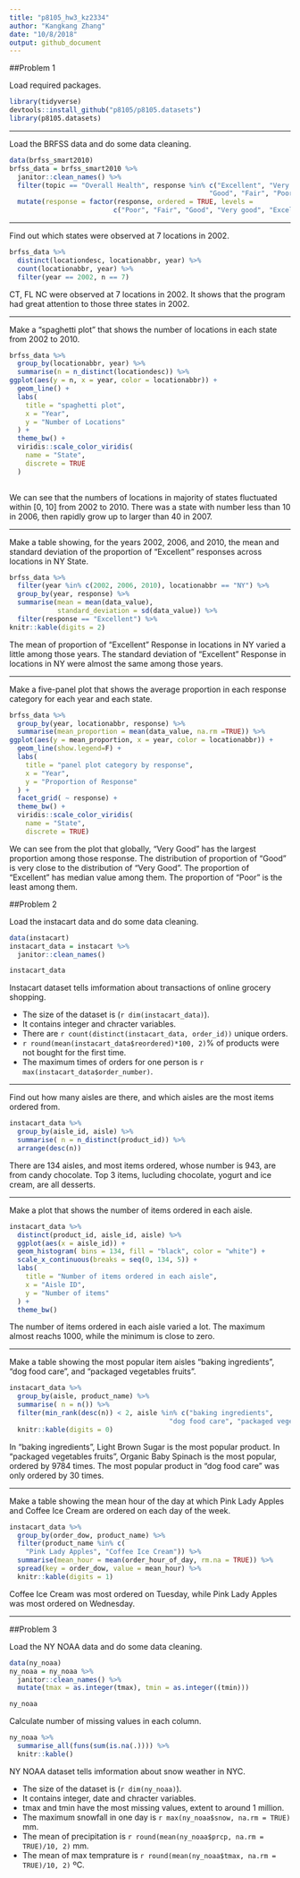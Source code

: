 ```yaml
---
title: "p8105_hw3_kz2334"
author: "Kangkang Zhang"
date: "10/8/2018"
output: github_document
---
```


##Problem 1 


Load required packages.
```r
library(tidyverse)
devtools::install_github("p8105/p8105.datasets")
library(p8105.datasets)
```

---

Load the BRFSS data and do some data cleaning.
```r
data(brfss_smart2010)
brfss_data = brfss_smart2010 %>% 
  janitor::clean_names() %>% 
  filter(topic == "Overall Health", response %in% c("Excellent", "Very good", 
                                                  "Good", "Fair", "Poor")) %>% 
  mutate(response = factor(response, ordered = TRUE, levels = 
                          c("Poor", "Fair", "Good", "Very good", "Excellent")))
```

---

Find out which states were observed at 7 locations in 2002.
```r
brfss_data %>% 
  distinct(locationdesc, locationabbr, year) %>% 
  count(locationabbr, year) %>% 
  filter(year == 2002, n == 7)
```

CT, FL NC were observed at 7 locations in 2002. It shows that the program had great attention to those three states in 2002.

---

Make a “spaghetti plot” that shows the number of locations in each state from 2002 to 2010.
```r
brfss_data %>% 
  group_by(locationabbr, year) %>% 
  summarise(n = n_distinct(locationdesc)) %>% 
ggplot(aes(y = n, x = year, color = locationabbr)) + 
  geom_line() + 
  labs(
    title = "spaghetti plot",
    x = "Year",
    y = "Number of Locations"
  ) +
  theme_bw() + 
  viridis::scale_color_viridis(
    name = "State", 
    discrete = TRUE
  ) 
  
```

We can see that the numbers of locations in majority of states fluctuated within [0, 10] from 2002 to 2010. There was a state with number less than 10 in 2006, then rapidly grow up to larger than 40 in 2007. 

---

Make a table showing, for the years 2002, 2006, and 2010, the mean and standard deviation of the proportion of “Excellent” responses across locations in NY State.
```r
brfss_data %>%
  filter(year %in% c(2002, 2006, 2010), locationabbr == "NY") %>% 
  group_by(year, response) %>% 
  summarise(mean = mean(data_value),
            standard_deviation = sd(data_value)) %>% 
  filter(response == "Excellent") %>% 
knitr::kable(digits = 2)
```

The mean of proportion of "Excellent" Response in locations in NY varied a little among those years. The standard deviation of "Excellent" Response in locations in NY were almost the same among those years.

---

Make a five-panel plot that shows the average proportion in each response category for each year and each state.
```r
brfss_data %>% 
  group_by(year, locationabbr, response) %>% 
  summarise(mean_proportion = mean(data_value, na.rm =TRUE)) %>% 
ggplot(aes(y = mean_proportion, x = year, color = locationabbr)) + 
  geom_line(show.legend=F) + 
  labs(
    title = "panel plot category by response",
    x = "Year",
    y = "Proportion of Response"
  ) +
  facet_grid( ~ response) + 
  theme_bw() + 
  viridis::scale_color_viridis(
    name = "State", 
    discrete = TRUE)
```

We can see from the plot that globally, "Very Good" has the largest proportion among those response. The distribution of proportion of "Good" is very close to the distribution of "Very Good". The proportion of "Excellent" has median value among them. The proportion of "Poor" is the least among them.

##Problem 2

Load the instacart data and do some data cleaning.
```r
data(instacart)
instacart_data = instacart %>% 
  janitor::clean_names() 

instacart_data
```

Instacart dataset tells imformation about transactions of online grocery shopping. 

*   The size of the dataset is (`r dim(instacart_data)`). 
*   It contains integer and chracter variables. 
*   There are `r count(distinct(instacart_data, order_id))` unique orders.
*   `r round(mean(instacart_data$reordered)*100, 2)`% of products were not bought for the first time.
*   The maximum times of orders for one person is `r max(instacart_data$order_number)`.

---

Find out how many aisles are there, and which aisles are the most items ordered from.
```r
instacart_data %>% 
  group_by(aisle_id, aisle) %>% 
  summarise( n = n_distinct(product_id)) %>% 
  arrange(desc(n))
```
There are 134 aisles, and most items ordered, whose number is 943, are from  candy chocolate. Top 3 items, lucluding chocolate, yogurt and ice cream, are all desserts. 

---

Make a plot that shows the number of items ordered in each aisle. 
```r
instacart_data %>% 
  distinct(product_id, aisle_id, aisle) %>% 
  ggplot(aes(x = aisle_id)) +
  geom_histogram( bins = 134, fill = "black", color = "white") +
  scale_x_continuous(breaks = seq(0, 134, 5)) +
  labs(
    title = "Number of items ordered in each aisle",
    x = "Aisle ID",
    y = "Number of items"
  ) +
  theme_bw()
```

The number of items ordered in each aisle varied a lot. The maximum almost reachs 1000, while the minimum is close to zero.

---

Make a table showing the most popular item aisles “baking ingredients”, “dog food care”, and “packaged vegetables fruits”.

```r
instacart_data %>% 
  group_by(aisle, product_name) %>% 
  summarise( n = n()) %>% 
  filter(min_rank(desc(n)) < 2, aisle %in% c("baking ingredients", 
                                        "dog food care", "packaged vegetables fruits")) %>% 
  knitr::kable(digits = 0)
```

In “baking ingredients”, Light Brown Sugar is the most popular product. In “packaged vegetables fruits”, Organic Baby Spinach is the most popular, ordered by 9784 times. The most popular product in “dog food care” was only ordered by 30 times.

---

Make a table showing the mean hour of the day at which Pink Lady Apples and Coffee Ice Cream are ordered on each day of the week.
```r
instacart_data %>%
  group_by(order_dow, product_name) %>% 
  filter(product_name %in% c(
    "Pink Lady Apples", "Coffee Ice Cream")) %>% 
  summarise(mean_hour = mean(order_hour_of_day, rm.na = TRUE)) %>% 
  spread(key = order_dow, value = mean_hour) %>% 
  knitr::kable(digits = 1)
```

Coffee Ice Cream was most ordered on Tuesday, while Pink Lady Apples was most ordered on Wednesday.

---

##Problem 3

Load the NY NOAA data and do some data cleaning.
```r
data(ny_noaa)
ny_noaa = ny_noaa %>% 
  janitor::clean_names() %>% 
  mutate(tmax = as.integer(tmax), tmin = as.integer((tmin)))

ny_noaa
```

Calculate number of missing values in each column.
```r
ny_noaa %>% 
  summarise_all(funs(sum(is.na(.)))) %>% 
  knitr::kable()
```

NY NOAA dataset tells imformation about snow weather in NYC. 

*   The size of the dataset is (`r dim(ny_noaa)`). 
*   It contains integer, date and chracter variables. 
*   tmax and tmin have the most missing values, extent to around 1 million.
*   The maximum snowfall in one day is `r max(ny_noaa$snow, na.rm = TRUE)` mm.
*   The mean of precipitation is `r round(mean(ny_noaa$prcp, na.rm = TRUE)/10, 2)` mm.
*   The mean of max temprature is `r round(mean(ny_noaa$tmax, na.rm = TRUE)/10, 2)` ºC.
